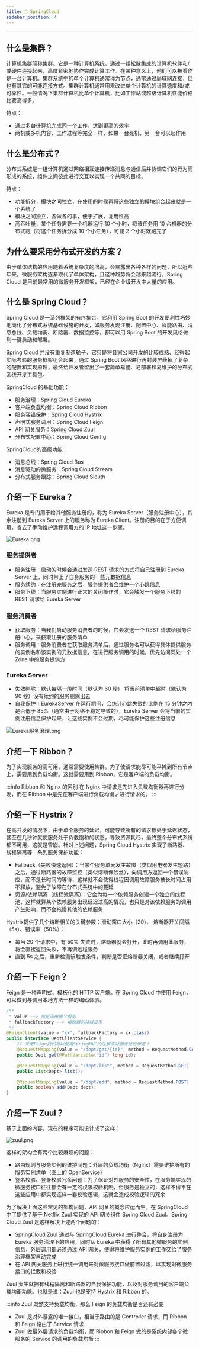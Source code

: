 ```yaml
---
title: 🌵 SpringCloud
sidebar_position: 4
---
```


----

## 什么是集群？

计算机集群简称集群。它是一种计算机系统，通过一组松散集成的计算机软件和/或硬件连接起来，高度紧密地协作完成计算工作。在某种意义上，他们可以被看作是一台计算机。集群系统中的单个计算机通常称为节点，通常通过局域网连接，但也有其它的可能连接方式。集群计算机通常用来改进单个计算机的计算速度和/或可靠性。一般情况下集群计算机比单个计算机，比如工作站或超级计算机性能价格比要高得多。

特点：

- 通过多台计算机完成同一个工作，达到更高的效率
- 两机或多机内容、工作过程等完全一样，如果一台死机，另一台可以起作用

## 什么是分布式？

分布式系统是一组计算机通过网络相互连接传递消息与通信后并协调它们的行为而形成的系统，组件之间彼此进行交互以实现一个共同的目标。

特点：

- 功能拆分，模块之间独立，在使用的时候再将这些独立的模块组合起来就是一个系统了
- 模块之间独立，各做各的事，便于扩展，复用性高
- 高吞吐量，某个任务需要一个机器运行 10 个小时，将该任务用 10 台机器的分布式跑（将这个任务拆分成 10 个小任务），可能 2 个小时就跑完了

## 为什么要采用分布式开发的方案？

由于单体结构的应用随着系统复杂度的增高，会暴露出各种各样的问题，所以近些年来，微服务架构逐渐取代了单体架构，且这种趋势将会越来越流行。Spring Cloud 是目前最常用的微服务开发框架，已经在企业级开发中大量的应用。

## 什么是 Spring Cloud？

Spring Cloud 是一系列框架的有序集合，它利用 Spring Boot 的开发便利性巧妙地简化了分布式系统基础设施的开发，如服务发现注册、配置中心、智能路由、消息总线、负载均衡、断路器、数据监控等，都可以用 Spring Boot 的开发风格做到一键启动和部署。

Spring Cloud 并没有重复制造轮子，它只是将各家公司开发的比较成熟、经得起实际考验的服务框架组合起来，通过 Spring Boot 风格进行再封装屏蔽掉了复杂的配置和实现原理，最终给开发者留出了一套简单易懂、易部署和易维护的分布式系统开发工具包。

SpringCloud 的基础功能：

- 服务治理：Spring Cloud Eureka
- 客户端负载均衡：Spring Cloud Ribbon
- 服务容错保护：Spring Cloud Hystrix
- 声明式服务调用：Spring Cloud Feign
- API 网关服务：Spring Cloud Zuul
- 分布式配置中心：Spring Cloud Config

SpringCloud的高级功能：

- 消息总线：Spring Cloud Bus
- 消息驱动的微服务：Spring Cloud Stream
- 分布式服务跟踪：Spring Cloud Sleuth

## 介绍一下 Eureka？

Eureka 是专门用于给其他服务注册的，称为 Eureka Server（服务注册中心），其余注册到 Eureka Server 上的服务称为 Eureka Client。注册的目的在于方便调用，省去了手动维护远程调用方的 IP 地址这一步骤。

![Eureka.png](https://i.loli.net/2021/07/31/XVOaj8Y3MKiZHFW.png)

### 服务提供者

- 服务注册：启动的时候会通过发送 REST 请求的方式将自己注册到 Eureka Server 上，同时带上了自身服务的一些元数据信息
- 服务续约：在注册完服务之后，服务提供者会维护一个心跳信息
- 服务下线：当服务实例进行正常的关闭操作时，它会触发一个服务下线的 REST 请求给 Eureka Server

### 服务消费者

- 获取服务：当我们启动服务消费者的时候，它会发送一个 REST 请求给服务注册中心，来获取注册的服务清单
- 服务调用：服务消费者在获取服务清单后，通过服务名可以获得具体提供服务的实例名和该实例的元数据信息，在进行服务调用的时候，优先访问同处一个 Zone 中的服务提供方

### Eureka Server

- 失效剔除：默认每隔一段时间（默认为 60 秒） 将当前清单中超时（默认为 90 秒）没有续约的服务剔除出去
- 自我保护：EurekaServer 在运行期间，会统计心跳失败的比例在 15 分钟之内是否低于 85%（通常由于网络不稳定导致的），Eureka Server 会将当前的实例注册信息保护起来，让这些实例不会过期，尽可能保护这些注册信息

![Eureka服务治理.png](https://i.loli.net/2021/07/31/Wg2UrxH7C3oPfLj.png)

## 介绍一下 Ribbon？

为了实现服务的高可用，通常需要使用集群。为了使请求能尽可能平摊到所有节点上，需要用到负载均衡。这就需要用到 Ribbon，它是客户端的负载均衡。

:::info Ribbon 和 Nginx 的区别
在 Nginx 中请求是先进入负载均衡器再进行分发，而在 Ribbon 中是先在客户端进行负载均衡才进行请求的。
:::

## 介绍一下 Hystrix？

在高并发的情况下，由于单个服务的延迟，可能导致所有的请求都处于延迟状态，甚至在几秒钟就使服务处于负载饱和的状态，导致资源耗尽，最终整个分布式系统都不可用，这就是雪崩。针对上述问题，Spring Cloud Hystrix 实现了断路器、线程隔离等一系列服务保护功能：

- Fallback（失败快速返回）：当某个服务单元发生故障（类似用电器发生短路）之后，通过断路器的故障监控（类似熔断保险丝），向调用方返回一个错误响应，而不是长时间的等待，这样就不会使得线程因调用故障服务被长时间占用不释放，避免了故障在分布式系统中的蔓延
- 资源/依赖隔离（线程池隔离）：它会为每一个依赖服务创建一个独立的线程池，这样就算某个依赖服务出现延迟过高的情况，也只是对该依赖服务的调用产生影响，而不会拖慢其他的依赖服务

Hystrix提供了几个熔断相关的关键参数：滑动窗口大小（20）、 熔断器开关间隔（5s）、错误率（50%）：

- 每当 20 个请求中，有 50% 失败时，熔断器就会打开，此时再调用此服务，将会直接返回失败，不再调远程服务
- 直到 5s 之后，重新检测该触发条件，判断是否把熔断器关闭，或者继续打开

## 介绍一下 Feign？

Feign 是一种声明式、模板化的 HTTP 客户端。在 Spring Cloud 中使用 Feign，可以做到与调用本地方法一样的编码体验。

```java
/**
 * value --> 指定调用哪个服务
 * fallbackFactory --> 熔断器的降级提示
 */
@FeignClient(value = "xx", fallbackFactory = xx.class)
public interface DeptClientService {
    // 采用Feign我们可以使用SpringMVC的注解来对服务进行绑定！
    @RequestMapping(value = "/dept/get/{id}", method = RequestMethod.GET)
    public Dept get(@PathVariable("id") long id);

    @RequestMapping(value = "/dept/list", method = RequestMethod.GET)
    public List<Dept> list();

    @RequestMapping(value = "/dept/add", method = RequestMethod.POST)
    public boolean add(Dept dept);
}
```

## 介绍一下 Zuul？

基于上面的内容，现在的程序可能设计成了这样：

![zuul.png](https://i.loli.net/2021/07/31/e4CJ6XgAKtbqjvh.png)

这样的架构会有两个比较麻烦的问题：

- 路由规则与服务实例的维护间题：外层的负载均衡（Nginx）需要维护所有的服务实例清单（图上的 OpenService）
- 签名校验、登录校验冗余问题：为了保证对外服务的安全性，在服务端实现的微服务接口往往都会有一定的权限校验机制，但服务是独立的，这样不得不在这些应用中都实现这样一套校验逻辑，这就会造成校验逻辑的冗余

为了解决上面这些常见的架构问题，API 网关的概念应运而生。在 SpringCloud 中了提供了基于 Netflix Zuul 实现的 API 网关组件 Spring Cloud Zuul。Spring Cloud Zuul 是这样解决上述两个问题的：

- SpringCloud Zuul 通过与 SpringCloud Eureka 进行整合，将自身注册为 Eureka 服务治理下的应用，同时从 Eureka 中获得了所有其他微服务的实例信息，外层调用都必须通过 API 网关，使得将维护服务实例的工作交给了服务治理框架自动完成
- 在 API 网关服务上进行统一调用来对微服务接口做前置过滤，以实现对微服务接口的拦截和校验

Zuul 天生就拥有线程隔离和断路器的自我保护功能，以及对服务调用的客户端负载均衡功能。也就是说：Zuul 也是支持 Hystrix 和 Ribbon 的。

:::info Zuul 既然支持负载均衡，那么 Feign 的负载均衡是否还有必要
- Zuul 是对外暴露的唯一接口，相当于路由的是 Controller 请求，而 Ribbon 和 Feign 路由了 Service 请求
- Zuul 做最外层请求的负载均衡，而 Ribbon 和 Feign 做的是系统内部各个微服务的 Service 的调用的负载均衡
:::
